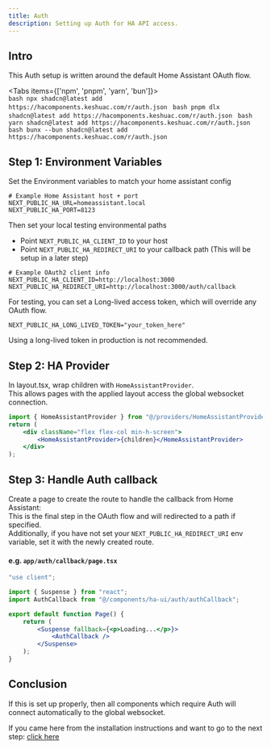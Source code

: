 ```yaml
---
title: Auth
description: Setting up Auth for HA API access.
---
```


## Intro
This Auth setup is written around the default Home Assistant OAuth flow.

<Tabs items={['npm', 'pnpm', 'yarn', 'bun']}>
  <Tab value="npm">    
    ```bash
    npx shadcn@latest add https://hacomponents.keshuac.com/r/auth.json
    ```
  </Tab>
  <Tab value="pnpm">
    ```bash
    pnpm dlx shadcn@latest add https://hacomponents.keshuac.com/r/auth.json
    ```
  </Tab>
  <Tab value="yarn">
    ```bash
    yarn shadcn@latest add https://hacomponents.keshuac.com/r/auth.json
    ```
  </Tab>
  <Tab value="bun">
    ```bash
    bunx --bun shadcn@latest add https://hacomponents.keshuac.com/r/auth.json
    ```
  </Tab>
</Tabs>

## Step 1: Environment Variables
Set the Environment variables to match your home assistant config
```dotenv
# Example Home Assistant host + port
NEXT_PUBLIC_HA_URL=homeassistant.local
NEXT_PUBLIC_HA_PORT=8123
```

Then set your local testing environmental paths
- Point `NEXT_PUBLIC_HA_CLIENT_ID` to your host 
- Point `NEXT_PUBLIC_HA_REDIRECT_URI` to your callback path (This will be setup in a later step)

```dotenv
# Example OAuth2 client info
NEXT_PUBLIC_HA_CLIENT_ID=http://localhost:3000
NEXT_PUBLIC_HA_REDIRECT_URI=http://localhost:3000/auth/callback
```

For testing, you can set a Long-lived access token, which will override any OAuth flow.
```dotenv
NEXT_PUBLIC_HA_LONG_LIVED_TOKEN="your_token_here"
```
<Callout type="error">
  Using a long-lived token in production is not recommended.
</Callout>

## Step 2: HA Provider
In layout.tsx, wrap children with `HomeAssistantProvider`.\
This allows pages with the applied layout access the global websocket connection.
```jsx
import { HomeAssistantProvider } from "@/providers/HomeAssistantProvider";
return (    
    <div className="flex flex-col min-h-screen">
        <HomeAssistantProvider>{children}</HomeAssistantProvider>
    </div>
);
```

## Step 3: Handle Auth callback
Create a page to create the route to handle the callback from Home Assistant:\
This is the final step in the OAuth flow and will redirected to a path if specified.\
Additionally, if you have not set your `NEXT_PUBLIC_HA_REDIRECT_URI` env variable, set it with the newly created route.

#### e.g. `app/auth/callback/page.tsx`
```jsx
"use client";

import { Suspense } from "react";
import AuthCallback from "@/components/ha-ui/auth/authCallback";

export default function Page() {
    return (
        <Suspense fallback={<p>Loading...</p>}>
            <AuthCallback />
        </Suspense>
    );
}
```

## Conclusion
If this is set up properly, then all components which require Auth will connect automatically to the global websocket.

If you came here from the installation instructions and want to go to the next step: [click here](/docs/installation/installation#step-4-setup-type-generation)
